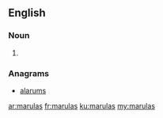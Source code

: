 ==English==

===Noun===
{{head|en|plural}}

# {{plural of|marula|lang=en|nocat=1}}

===Anagrams===
* [[alarums#English|alarums]]

[[ar:marulas]]
[[fr:marulas]]
[[ku:marulas]]
[[my:marulas]]